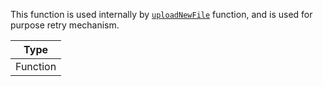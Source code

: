 This function is used internally by [`uploadNewFile`](../../../state-and-offline-support/contexts/message-input-context#uploadnewfile) function, and is used for purpose retry mechanism.

| Type     |
| -------- |
| Function |
